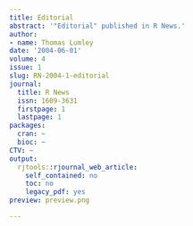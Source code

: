 ```yaml
---
title: Editorial
abstract: '"Editorial" published in R News.'
author:
- name: Thomas Lumley
date: '2004-06-01'
volume: 4
issue: 1
slug: RN-2004-1-editorial
journal:
  title: R News
  issn: 1609-3631
  firstpage: 1
  lastpage: 1
packages:
  cran: ~
  bioc: ~
CTV: ~
output:
  rjtools::rjournal_web_article:
    self_contained: no
    toc: no
    legacy_pdf: yes
preview: preview.png

---
```

